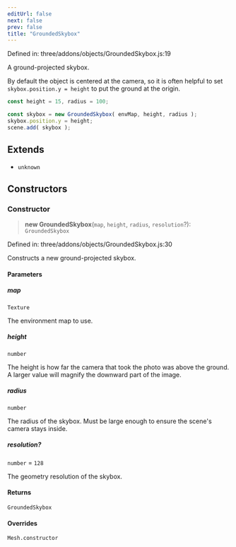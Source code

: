 ```yaml
---
editUrl: false
next: false
prev: false
title: "GroundedSkybox"
---
```


Defined in: three/addons/objects/GroundedSkybox.js:19

A ground-projected skybox.

By default the object is centered at the camera, so it is often helpful to set
`skybox.position.y = height` to put the ground at the origin.

```js
const height = 15, radius = 100;

const skybox = new GroundedSkybox( envMap, height, radius );
skybox.position.y = height;
scene.add( skybox );
```

## Extends

- `unknown`

## Constructors

### Constructor

> **new GroundedSkybox**(`map`, `height`, `radius`, `resolution`?): `GroundedSkybox`

Defined in: three/addons/objects/GroundedSkybox.js:30

Constructs a new ground-projected skybox.

#### Parameters

##### map

`Texture`

The environment map to use.

##### height

`number`

The height is how far the camera that took the photo was above the ground.
A larger value will magnify the downward part of the image.

##### radius

`number`

The radius of the skybox. Must be large enough to ensure the scene's camera stays inside.

##### resolution?

`number` = `128`

The geometry resolution of the skybox.

#### Returns

`GroundedSkybox`

#### Overrides

`Mesh.constructor`
